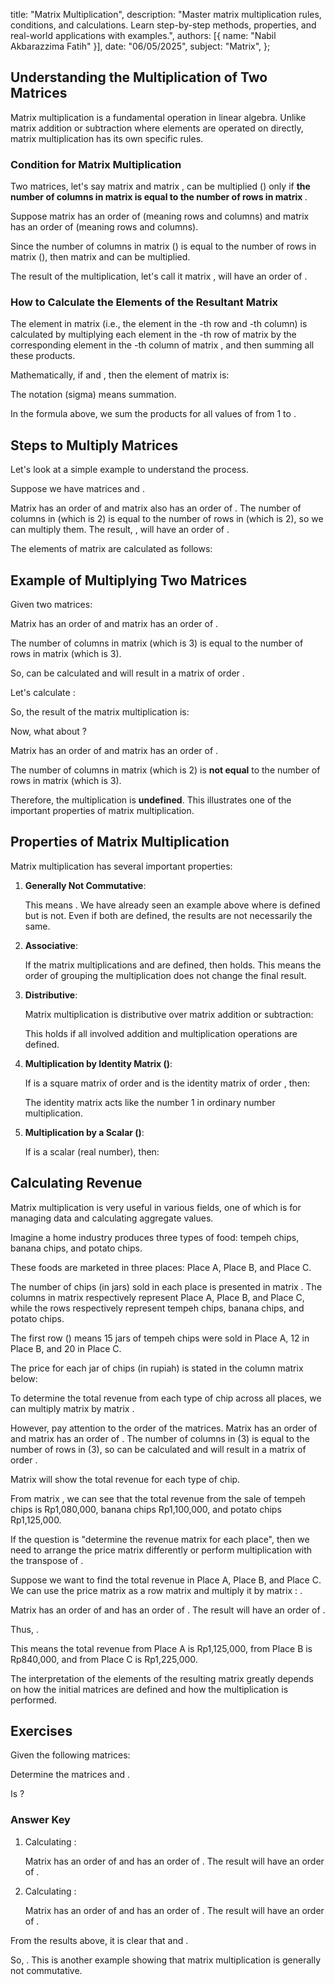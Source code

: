   title: "Matrix Multiplication",
  description: "Master matrix multiplication rules, conditions, and calculations. Learn step-by-step methods, properties, and real-world applications with examples.",
  authors: [{ name: "Nabil Akbarazzima Fatih" }],
  date: "06/05/2025",
  subject: "Matrix",
};

## Understanding the Multiplication of Two Matrices

Matrix multiplication is a fundamental operation in linear algebra. Unlike matrix addition or subtraction where elements are operated on directly, matrix multiplication has its own specific rules.

### Condition for Matrix Multiplication

Two matrices, let's say matrix <InlineMath math="A" /> and matrix <InlineMath math="B" />, can be multiplied (<InlineMath math="A \times B" />) only if **the number of columns in matrix <InlineMath math="A" /> is equal to the number of rows in matrix <InlineMath math="B" />**.

Suppose matrix <InlineMath math="A" /> has an order of <InlineMath math="m \times n" /> (meaning <InlineMath math="m" /> rows and <InlineMath math="n" /> columns) and matrix <InlineMath math="B" /> has an order of <InlineMath math="n \times p" /> (meaning <InlineMath math="n" /> rows and <InlineMath math="p" /> columns).

Since the number of columns in matrix <InlineMath math="A" /> (<InlineMath math="n" />) is equal to the number of rows in matrix <InlineMath math="B" /> (<InlineMath math="n" />), then matrix <InlineMath math="A" /> and <InlineMath math="B" /> can be multiplied.

The result of the multiplication, let's call it matrix <InlineMath math="C = AB" />, will have an order of <InlineMath math="m \times p" />.

### How to Calculate the Elements of the Resultant Matrix

The element <InlineMath math="c_{ij}" /> in matrix <InlineMath math="C" /> (i.e., the element in the <InlineMath math="i" />-th row and <InlineMath math="j" />-th column) is calculated by multiplying each element in the <InlineMath math="i" />-th row of matrix <InlineMath math="A" /> by the corresponding element in the <InlineMath math="j" />-th column of matrix <InlineMath math="B" />, and then summing all these products.

Mathematically, if <InlineMath math="A = [a_{ik}]" /> and <InlineMath math="B = [b_{kj}]" />, then the element <InlineMath math="c_{ij}" /> of matrix <InlineMath math="C = AB" /> is:

<BlockMath math="c_{ij} = \sum_{k=1}^{n} a_{ik}b_{kj} = a_{i1}b_{1j} + a_{i2}b_{2j} + \dots + a_{in}b_{nj}" />

The notation <InlineMath math="\sum" /> (sigma) means summation.

In the formula above, we sum the products <InlineMath math="a_{ik}b_{kj}" /> for all values of <InlineMath math="k" /> from 1 to <InlineMath math="n" />.

## Steps to Multiply Matrices

Let's look at a simple example to understand the process.

Suppose we have matrices <InlineMath math="P = \begin{bmatrix} p_{11} & p_{12} \\ p_{21} & p_{22} \end{bmatrix}" /> and <InlineMath math="Q = \begin{bmatrix} q_{11} & q_{12} \\ q_{21} & q_{22} \end{bmatrix}" />.

Matrix <InlineMath math="P" /> has an order of <InlineMath math="2 \times 2" /> and matrix <InlineMath math="Q" /> also has an order of <InlineMath math="2 \times 2" />. The number of columns in <InlineMath math="P" /> (which is 2) is equal to the number of rows in <InlineMath math="Q" /> (which is 2), so we can multiply them. The result, <InlineMath math="R = PQ" />, will have an order of <InlineMath math="2 \times 2" />.

<BlockMath math="R = \begin{bmatrix} r_{11} & r_{12} \\ r_{21} & r_{22} \end{bmatrix}" />

The elements of matrix <InlineMath math="R" /> are calculated as follows:

<div className="flex flex-col gap-4">
  <BlockMath math="r_{11} = (\text{row 1 of } P) \cdot (\text{column 1 of } Q) = p_{11}q_{11} + p_{12}q_{21}" />
  <BlockMath math="r_{12} = (\text{row 1 of } P) \cdot (\text{column 2 of } Q) = p_{11}q_{12} + p_{12}q_{22}" />
  <BlockMath math="r_{21} = (\text{row 2 of } P) \cdot (\text{column 1 of } Q) = p_{21}q_{11} + p_{22}q_{21}" />
  <BlockMath math="r_{22} = (\text{row 2 of } P) \cdot (\text{column 2 of } Q) = p_{21}q_{12} + p_{22}q_{22}" />
</div>

## Example of Multiplying Two Matrices

Given two matrices:

<div className="flex flex-col gap-4">
  <BlockMath math="A = \begin{bmatrix} -7 & 2 & -2 \\ 1 & 0 & -1 \\ 2 & 3 & -1 \end{bmatrix}" />
  <BlockMath math="B = \begin{bmatrix} 1 & 2 \\ -1 & 3 \\ 2 & 0 \end{bmatrix}" />
</div>

Matrix <InlineMath math="A" /> has an order of <InlineMath math="3 \times 3" /> and matrix <InlineMath math="B" /> has an order of <InlineMath math="3 \times 2" />.

The number of columns in matrix <InlineMath math="A" /> (which is 3) is equal to the number of rows in matrix <InlineMath math="B" /> (which is 3).

So, <InlineMath math="AB" /> can be calculated and will result in a matrix of order <InlineMath math="3 \times 2" />.

Let's calculate <InlineMath math="C = AB" />:

<div className="flex flex-col gap-4">
  <BlockMath math="C = \begin{bmatrix} c_{11} & c_{12} \\ c_{21} & c_{22} \\ c_{31} & c_{32} \end{bmatrix}" />
  <BlockMath math="c_{11} = (-7)(1) + (2)(-1) + (-2)(2) = -7 - 2 - 4 = -13" />
  <BlockMath math="c_{12} = (-7)(2) + (2)(3) + (-2)(0) = -14 + 6 + 0 = -8" />
  <BlockMath math="c_{21} = (1)(1) + (0)(-1) + (-1)(2) = 1 + 0 - 2 = -1" />
  <BlockMath math="c_{22} = (1)(2) + (0)(3) + (-1)(0) = 2 + 0 + 0 = 2" />
  <BlockMath math="c_{31} = (2)(1) + (3)(-1) + (-1)(2) = 2 - 3 - 2 = -3" />
  <BlockMath math="c_{32} = (2)(2) + (3)(3) + (-1)(0) = 4 + 9 + 0 = 13" />
</div>

So, the result of the matrix multiplication <InlineMath math="AB" /> is:

<BlockMath math="AB = \begin{bmatrix} -13 & -8 \\ -1 & 2 \\ -3 & 13 \end{bmatrix}" />

Now, what about <InlineMath math="BA" />?

Matrix <InlineMath math="B" /> has an order of <InlineMath math="3 \times 2" /> and matrix <InlineMath math="A" /> has an order of <InlineMath math="3 \times 3" />.

The number of columns in matrix <InlineMath math="B" /> (which is 2) is **not equal** to the number of rows in matrix <InlineMath math="A" /> (which is 3).

Therefore, the multiplication <InlineMath math="BA" /> is **undefined**. This illustrates one of the important properties of matrix multiplication.

## Properties of Matrix Multiplication

Matrix multiplication has several important properties:

1.  **Generally Not Commutative**:

    This means <InlineMath math="AB \neq BA" />. We have already seen an example above where <InlineMath math="AB" /> is defined but <InlineMath math="BA" /> is not. Even if both are defined, the results are not necessarily the same.

2.  **Associative**:

    If the matrix multiplications <InlineMath math="A, B," /> and <InlineMath math="C" /> are defined, then <InlineMath math="(AB)C = A(BC)" /> holds. This means the order of grouping the multiplication does not change the final result.

3.  **Distributive**:

    Matrix multiplication is distributive over matrix addition or subtraction:

    <div className="flex flex-col gap-4">
      <BlockMath math="A(B + C) = AB + AC" />
      <BlockMath math="(A + B)C = AC + BC" />
    </div>

    This holds if all involved addition and multiplication operations are defined.

4.  **Multiplication by Identity Matrix (<InlineMath math="I" />)**:

    If <InlineMath math="A" /> is a square matrix of order <InlineMath math="n \times n" /> and <InlineMath math="I" /> is the identity matrix of order <InlineMath math="n \times n" />, then:

    <BlockMath math="AI = IA = A" />

    The identity matrix acts like the number 1 in ordinary number multiplication.

5.  **Multiplication by a Scalar (<InlineMath math="k" />)**:

    If <InlineMath math="k" /> is a scalar (real number), then:

    <BlockMath math="k(AB) = (kA)B = A(kB)" />

## Calculating Revenue

Matrix multiplication is very useful in various fields, one of which is for managing data and calculating aggregate values.

Imagine a home industry produces three types of food: tempeh chips, banana chips, and potato chips.

These foods are marketed in three places: Place A, Place B, and Place C.

The number of chips (in jars) sold in each place is presented in matrix <InlineMath math="P" />. The columns in matrix <InlineMath math="P" /> respectively represent Place A, Place B, and Place C, while the rows respectively represent tempeh chips, banana chips, and potato chips.

<BlockMath math="P = \begin{bmatrix} 15 & 12 & 20 \\ 25 & 10 & 15 \\ 15 & 15 & 20 \end{bmatrix} \begin{matrix} \text{Tempeh Chips} \\ \text{Banana Chips} \\ \text{Potato Chips} \end{matrix}" />

The first row (<InlineMath math="\begin{bmatrix} 15 & 12 & 20 \end{bmatrix}" />) means 15 jars of tempeh chips were sold in Place A, 12 in Place B, and 20 in Place C.

The price for each jar of chips (in rupiah) is stated in the column matrix <InlineMath math="Q" /> below:

<BlockMath math="Q = \begin{bmatrix} 20,000 \\ 15,000 \\ 30,000 \end{bmatrix} \begin{matrix} \text{Price of Tempeh Chips} \\ \text{Price of Banana Chips} \\ \text{Price of Potato Chips} \end{matrix}" />

To determine the total revenue from each type of chip across all places, we can multiply matrix <InlineMath math="P" /> by matrix <InlineMath math="Q" />.

However, pay attention to the order of the matrices. Matrix <InlineMath math="P" /> has an order of <InlineMath math="3 \times 3" /> and matrix <InlineMath math="Q" /> has an order of <InlineMath math="3 \times 1" />. The number of columns in <InlineMath math="P" /> (3) is equal to the number of rows in <InlineMath math="Q" /> (3), so <InlineMath math="PQ" /> can be calculated and will result in a matrix <InlineMath math="R" /> of order <InlineMath math="3 \times 1" />.

Matrix <InlineMath math="R = PQ" /> will show the total revenue for each type of chip.

<div className="flex flex-col gap-4">
  <BlockMath math="R = PQ = \begin{bmatrix} 15 & 12 & 20 \\ 25 & 10 & 15 \\ 15 & 15 & 20 \end{bmatrix} \begin{bmatrix} 20,000 \\ 15,000 \\ 30,000 \end{bmatrix}" />
  <BlockMath math="R = \begin{bmatrix} (15)(20,000) + (12)(15,000) + (20)(30,000) \\ (25)(20,000) + (10)(15,000) + (15)(30,000) \\ (15)(20,000) + (15)(15,000) + (20)(30,000) \end{bmatrix}" />
  <BlockMath math="R = \begin{bmatrix} 300,000 + 180,000 + 600,000 \\ 500,000 + 150,000 + 450,000 \\ 300,000 + 225,000 + 600,000 \end{bmatrix}" />
  <BlockMath math="R = \begin{bmatrix} 1,080,000 \\ 1,100,000 \\ 1,125,000 \end{bmatrix} \begin{matrix} \text{Total Revenue from Tempeh Chips} \\ \text{Total Revenue from Banana Chips} \\ \text{Total Revenue from Potato Chips} \end{matrix}" />
</div>

From matrix <InlineMath math="R" />, we can see that the total revenue from the sale of tempeh chips is Rp1,080,000, banana chips Rp1,100,000, and potato chips Rp1,125,000.

If the question is "determine the revenue matrix for each place", then we need to arrange the price matrix <InlineMath math="Q" /> differently or perform multiplication with the transpose of <InlineMath math="P" />.

Suppose we want to find the total revenue in Place A, Place B, and Place C. We can use the price matrix as a row matrix <InlineMath math="Q^T = \begin{bmatrix} 20,000 & 15,000 & 30,000 \end{bmatrix}" /> and multiply it by matrix <InlineMath math="P" />: <InlineMath math="S = Q^T P" />.

Matrix <InlineMath math="Q^T" /> has an order of <InlineMath math="1 \times 3" /> and <InlineMath math="P" /> has an order of <InlineMath math="3 \times 3" />. The result <InlineMath math="S" /> will have an order of <InlineMath math="1 \times 3" />.

<div className="flex flex-col gap-4">
  <BlockMath math="S = \begin{bmatrix} 20,000 & 15,000 & 30,000 \end{bmatrix} \begin{bmatrix} 15 & 12 & 20 \\ 25 & 10 & 15 \\ 15 & 15 & 20 \end{bmatrix}" />
  <BlockMath math="s_{11} = (20,000)(15) + (15,000)(25) + (30,000)(15) = 300,000 + 375,000 + 450,000 = 1,125,000" />
  <BlockMath math="s_{12} = (20,000)(12) + (15,000)(10) + (30,000)(15) = 240,000 + 150,000 + 450,000 = 840,000" />
  <BlockMath math="s_{13} = (20,000)(20) + (15,000)(15) + (30,000)(20) = 400,000 + 225,000 + 600,000 = 1,225,000" />
</div>

Thus, <InlineMath math="S = \begin{bmatrix} 1,125,000 & 840,000 & 1,225,000 \end{bmatrix}" />.

This means the total revenue from Place A is Rp1,125,000, from Place B is Rp840,000, and from Place C is Rp1,225,000.

The interpretation of the elements of the resulting matrix greatly depends on how the initial matrices are defined and how the multiplication is performed.

## Exercises

Given the following matrices:

<div className="flex flex-col gap-4">
  <BlockMath math="C = \begin{bmatrix} 1 & -3 \\ 1 & 2 \end{bmatrix}" />
  <BlockMath math="D = \begin{bmatrix} 1 & -4 \\ 8 & 2 \end{bmatrix}" />
</div>

Determine the matrices <InlineMath math="CD" /> and <InlineMath math="DC" />.

Is <InlineMath math="CD = DC" />?

### Answer Key

1.  Calculating <InlineMath math="CD" />:

    Matrix <InlineMath math="C" /> has an order of <InlineMath math="2 \times 2" /> and <InlineMath math="D" /> has an order of <InlineMath math="2 \times 2" />. The result will have an order of <InlineMath math="2 \times 2" />.

    <div className="flex flex-col gap-4">
      <BlockMath math="CD = \begin{bmatrix} 1 & -3 \\ 1 & 2 \end{bmatrix} \begin{bmatrix} 1 & -4 \\ 8 & 2 \end{bmatrix}" />
      <BlockMath math="CD = \begin{bmatrix} (1)(1) + (-3)(8) & (1)(-4) + (-3)(2) \\ (1)(1) + (2)(8) & (1)(-4) + (2)(2) \end{bmatrix}" />
      <BlockMath math="CD = \begin{bmatrix} 1 - 24 & -4 - 6 \\ 1 + 16 & -4 + 4 \end{bmatrix}" />
      <BlockMath math="CD = \begin{bmatrix} -23 & -10 \\ 17 & 0 \end{bmatrix}" />
    </div>

2.  Calculating <InlineMath math="DC" />:

    Matrix <InlineMath math="D" /> has an order of <InlineMath math="2 \times 2" /> and <InlineMath math="C" /> has an order of <InlineMath math="2 \times 2" />. The result will have an order of <InlineMath math="2 \times 2" />.

    <div className="flex flex-col gap-4">
      <BlockMath math="DC = \begin{bmatrix} 1 & -4 \\ 8 & 2 \end{bmatrix} \begin{bmatrix} 1 & -3 \\ 1 & 2 \end{bmatrix}" />
      <BlockMath math="DC = \begin{bmatrix} (1)(1) + (-4)(1) & (1)(-3) + (-4)(2) \\ (8)(1) + (2)(1) & (8)(-3) + (2)(2) \end{bmatrix}" />
      <BlockMath math="DC = \begin{bmatrix} 1 - 4 & -3 - 8 \\ 8 + 2 & -24 + 4 \end{bmatrix}" />
      <BlockMath math="DC = \begin{bmatrix} -3 & -11 \\ 10 & -20 \end{bmatrix}" />
    </div>

From the results above, it is clear that <InlineMath math="CD = \begin{bmatrix} -23 & -10 \\ 17 & 0 \end{bmatrix}" /> and <InlineMath math="DC = \begin{bmatrix} -3 & -11 \\ 10 & -20 \end{bmatrix}" />.

So, <InlineMath math="CD \neq DC" />. This is another example showing that matrix multiplication is generally not commutative.
